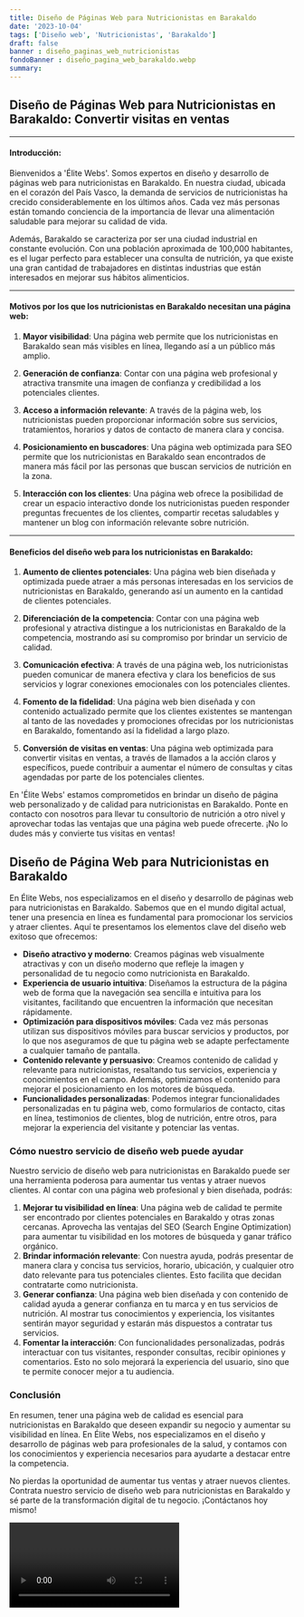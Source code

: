 ```yaml
---
title: Diseño de Páginas Web para Nutricionistas en Barakaldo
date: '2023-10-04'
tags: ['Diseño web', 'Nutricionistas', 'Barakaldo']
draft: false
banner : diseño_paginas_web_nutricionistas
fondoBanner : diseño_pagina_web_barakaldo.webp
summary: 
---
```


## Diseño de Páginas Web para Nutricionistas en Barakaldo: Convertir visitas en ventas

---

#### Introducción:

Bienvenidos a 'Élite Webs'. Somos expertos en diseño y desarrollo de páginas web para nutricionistas en Barakaldo. En nuestra ciudad, ubicada en el corazón del País Vasco, la demanda de servicios de nutricionistas ha crecido considerablemente en los últimos años. Cada vez más personas están tomando conciencia de la importancia de llevar una alimentación saludable para mejorar su calidad de vida.

Además, Barakaldo se caracteriza por ser una ciudad industrial en constante evolución. Con una población aproximada de 100,000 habitantes, es el lugar perfecto para establecer una consulta de nutrición, ya que existe una gran cantidad de trabajadores en distintas industrias que están interesados en mejorar sus hábitos alimenticios.

---

#### Motivos por los que los nutricionistas en Barakaldo necesitan una página web:

1. **Mayor visibilidad**: Una página web permite que los nutricionistas en Barakaldo sean más visibles en línea, llegando así a un público más amplio.

2. **Generación de confianza**: Contar con una página web profesional y atractiva transmite una imagen de confianza y credibilidad a los potenciales clientes.

3. **Acceso a información relevante**: A través de la página web, los nutricionistas pueden proporcionar información sobre sus servicios, tratamientos, horarios y datos de contacto de manera clara y concisa.

4. **Posicionamiento en buscadores**: Una página web optimizada para SEO permite que los nutricionistas en Barakaldo sean encontrados de manera más fácil por las personas que buscan servicios de nutrición en la zona.

5. **Interacción con los clientes**: Una página web ofrece la posibilidad de crear un espacio interactivo donde los nutricionistas pueden responder preguntas frecuentes de los clientes, compartir recetas saludables y mantener un blog con información relevante sobre nutrición.

---

#### Beneficios del diseño web para los nutricionistas en Barakaldo:

1. **Aumento de clientes potenciales**: Una página web bien diseñada y optimizada puede atraer a más personas interesadas en los servicios de nutricionistas en Barakaldo, generando así un aumento en la cantidad de clientes potenciales.

2. **Diferenciación de la competencia**: Contar con una página web profesional y atractiva distingue a los nutricionistas en Barakaldo de la competencia, mostrando así su compromiso por brindar un servicio de calidad.

3. **Comunicación efectiva**: A través de una página web, los nutricionistas pueden comunicar de manera efectiva y clara los beneficios de sus servicios y lograr conexiones emocionales con los potenciales clientes.

4. **Fomento de la fidelidad**: Una página web bien diseñada y con contenido actualizado permite que los clientes existentes se mantengan al tanto de las novedades y promociones ofrecidas por los nutricionistas en Barakaldo, fomentando así la fidelidad a largo plazo.

5. **Conversión de visitas en ventas**: Una página web optimizada para convertir visitas en ventas, a través de llamados a la acción claros y específicos, puede contribuir a aumentar el número de consultas y citas agendadas por parte de los potenciales clientes.

En 'Élite Webs' estamos comprometidos en brindar un diseño de página web personalizado y de calidad para nutricionistas en Barakaldo. Ponte en contacto con nosotros para llevar tu consultorio de nutrición a otro nivel y aprovechar todas las ventajas que una página web puede ofrecerte. ¡No lo dudes más y convierte tus visitas en ventas!

<GifSeo />

<Cta />

## Diseño de Página Web para Nutricionistas en Barakaldo

En Élite Webs, nos especializamos en el diseño y desarrollo de páginas web para nutricionistas en Barakaldo. Sabemos que en el mundo digital actual, tener una presencia en línea es fundamental para promocionar los servicios y atraer clientes. Aquí te presentamos los elementos clave del diseño web exitoso que ofrecemos:

- **Diseño atractivo y moderno**: Creamos páginas web visualmente atractivas y con un diseño moderno que refleje la imagen y personalidad de tu negocio como nutricionista en Barakaldo. 
- **Experiencia de usuario intuitiva**: Diseñamos la estructura de la página web de forma que la navegación sea sencilla e intuitiva para los visitantes, facilitando que encuentren la información que necesitan rápidamente.
- **Optimización para dispositivos móviles**: Cada vez más personas utilizan sus dispositivos móviles para buscar servicios y productos, por lo que nos aseguramos de que tu página web se adapte perfectamente a cualquier tamaño de pantalla.
- **Contenido relevante y persuasivo**: Creamos contenido de calidad y relevante para nutricionistas, resaltando tus servicios, experiencia y conocimientos en el campo. Además, optimizamos el contenido para mejorar el posicionamiento en los motores de búsqueda.
- **Funcionalidades personalizadas**: Podemos integrar funcionalidades personalizadas en tu página web, como formularios de contacto, citas en línea, testimonios de clientes, blog de nutrición, entre otros, para mejorar la experiencia del visitante y potenciar las ventas.

### Cómo nuestro servicio de diseño web puede ayudar

Nuestro servicio de diseño web para nutricionistas en Barakaldo puede ser una herramienta poderosa para aumentar tus ventas y atraer nuevos clientes. Al contar con una página web profesional y bien diseñada, podrás:

1. **Mejorar tu visibilidad en línea**: Una página web de calidad te permite ser encontrado por clientes potenciales en Barakaldo y otras zonas cercanas. Aprovecha las ventajas del SEO (Search Engine Optimization) para aumentar tu visibilidad en los motores de búsqueda y ganar tráfico orgánico.
2. **Brindar información relevante**: Con nuestra ayuda, podrás presentar de manera clara y concisa tus servicios, horario, ubicación, y cualquier otro dato relevante para tus potenciales clientes. Esto facilita que decidan contratarte como nutricionista.
3. **Generar confianza**: Una página web bien diseñada y con contenido de calidad ayuda a generar confianza en tu marca y en tus servicios de nutrición. Al mostrar tus conocimientos y experiencia, los visitantes sentirán mayor seguridad y estarán más dispuestos a contratar tus servicios.
4. **Fomentar la interacción**: Con funcionalidades personalizadas, podrás interactuar con tus visitantes, responder consultas, recibir opiniones y comentarios. Esto no solo mejorará la experiencia del usuario, sino que te permite conocer mejor a tu audiencia.

### Conclusión

En resumen, tener una página web de calidad es esencial para nutricionistas en Barakaldo que deseen expandir su negocio y aumentar su visibilidad en línea. En Élite Webs, nos especializamos en el diseño y desarrollo de páginas web para profesionales de la salud, y contamos con los conocimientos y experiencia necesarios para ayudarte a destacar entre la competencia.

No pierdas la oportunidad de aumentar tus ventas y atraer nuevos clientes. Contrata nuestro servicio de diseño web para nutricionistas en Barakaldo y sé parte de la transformación digital de tu negocio. ¡Contáctanos hoy mismo!

<Video />

<CtaBot job='Nutricionistas' city='Barakaldo'/>

<Gmaps query='Barakaldo+españa+maps' />